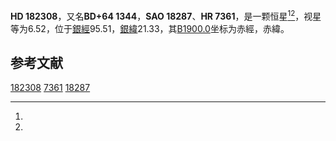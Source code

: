 {{Starbox begin
| name = HD 182308
}}
{{Starbox observe
| epoch = [[J2000.0|J2000.0]]
| constell = {{星座名待查}}<ref name=SIMBAD>{{cite web
 | url=http://simbad.u-strasbg.fr/simbad/sim-id?Ident=HR+7361
 | title =Pulsating variable Star
 | publisher=Centre de Données astronomiques de Strasbourg
 | work=SIMBAD
 | accessdate=2012-07-13}}</ref><ref name=DATA>{{cite web
 | url=http://vizier.u-strasbg.fr/viz-bin/VizieR-5?-out.add=.&-source=5050&-corr=PK=HR&-out.max=9999&HR=7361
 | title=VizieR Detailed Page
 | accessdate=2012-07-13
 | archive-date=2016-03-05
 | archive-url=https://web.archive.org/web/20160305231705/http://vizier.u-strasbg.fr/viz-bin/VizieR-5?-out.add=.&-source=5050&-corr=PK=HR&-out.max=9999&HR=7361
 | dead-url=no
 }}</ref>
| 星官 = 
| ra = {{RA|19|19|46.1}}<ref name=SIMBAD /><ref name=DATA />
| dec = {{DEC|+64|23|27}}<ref name=SIMBAD /><ref name=DATA />
| appmag_v = 6.52<ref name=SIMBAD /><ref name=DATA />
}}
{{Starbox character
| class = B9IVpHgMn<ref name=SIMBAD /><ref name=DATA />
| b-v = -0.04<ref name=SIMBAD /><ref name=DATA />
| u-b = -0.47<ref name=SIMBAD /><ref name=DATA />
| r-i = <ref name=SIMBAD /><ref name=DATA />
| variable = 
}}
{{Starbox astrometry
| radial_v = -0.47
| prop_mo_ra = -20
| parallax = 
| p_error = 
}}
{{Starbox catalog
| names =BD+64 1344，[[SAO星表|SAO]] 18287，[[HD星表|HD]] 182308，[[HR星表|HR]] 7361}}
{{Starbox reference |Simbad=HR+7361}}
{{Starbox end}}

'''HD 182308'''，又名'''BD+64 1344'''，'''SAO 18287'''、'''HR 7361'''，是一颗恒星<ref name=SIMBAD /><ref name=DATA />，视星等为6.52，位于[[銀道座標系|銀經]]95.51，[[銀道座標系|銀緯]]21.33，其[[B1900.0|B1900.0]]坐标为赤經{{RA|19|18|59.9}}，赤緯{{DEC|+64|21.33|6}}。

== 参考文献 ==
{{reflist}}

{{star-stub}}

[[Category:HD和HDE天體|182308]]
[[Category:HR天體|7361]]
[[Category:SAO天體|18287]]
